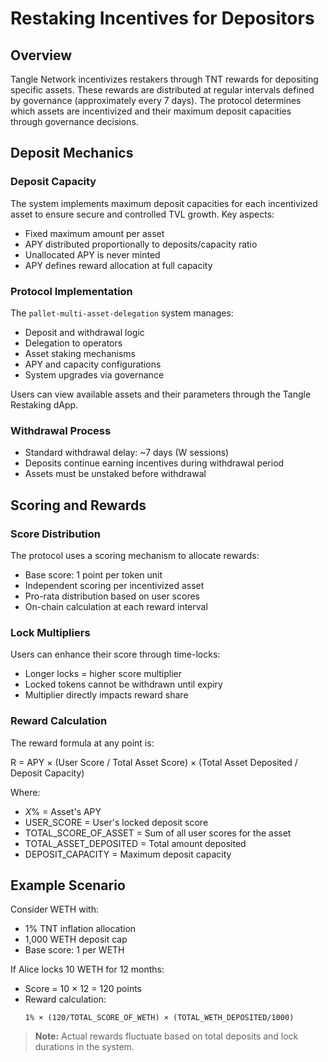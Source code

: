# Restaking Incentives for Depositors

## Overview

Tangle Network incentivizes restakers through TNT rewards for depositing specific assets. These rewards are distributed at regular intervals defined by governance (approximately every 7 days). The protocol determines which assets are incentivized and their maximum deposit capacities through governance decisions.

## Deposit Mechanics

### Deposit Capacity

The system implements maximum deposit capacities for each incentivized asset to ensure secure and controlled TVL growth. Key aspects:

- Fixed maximum amount per asset
- APY distributed proportionally to deposits/capacity ratio
- Unallocated APY is never minted
- APY defines reward allocation at full capacity

### Protocol Implementation

The `pallet-multi-asset-delegation` system manages:

- Deposit and withdrawal logic
- Delegation to operators
- Asset staking mechanisms
- APY and capacity configurations
- System upgrades via governance

Users can view available assets and their parameters through the Tangle Restaking dApp.

### Withdrawal Process

- Standard withdrawal delay: ~7 days (W sessions)
- Deposits continue earning incentives during withdrawal period
- Assets must be unstaked before withdrawal

## Scoring and Rewards

### Score Distribution

The protocol uses a scoring mechanism to allocate rewards:

- Base score: 1 point per token unit
- Independent scoring per incentivized asset
- Pro-rata distribution based on user scores
- On-chain calculation at each reward interval

### Lock Multipliers

Users can enhance their score through time-locks:

- Longer locks = higher score multiplier
- Locked tokens cannot be withdrawn until expiry
- Multiplier directly impacts reward share

### Reward Calculation

The reward formula at any point is:

R = APY × (User Score / Total Asset Score) × (Total Asset Deposited / Deposit Capacity)

Where:

- $X\%$ = Asset's APY
- USER_SCORE = User's locked deposit score
- TOTAL_SCORE_OF_ASSET = Sum of all user scores for the asset
- TOTAL_ASSET_DEPOSITED = Total amount deposited
- DEPOSIT_CAPACITY = Maximum deposit capacity

## Example Scenario

Consider WETH with:

- 1% TNT inflation allocation
- 1,000 WETH deposit cap
- Base score: 1 per WETH

If Alice locks 10 WETH for 12 months:

- Score = 10 × 12 = 120 points
- Reward calculation:
  ```
  1% × (120/TOTAL_SCORE_OF_WETH) × (TOTAL_WETH_DEPOSITED/1000)
  ```

> **Note:** Actual rewards fluctuate based on total deposits and lock durations in the system.
